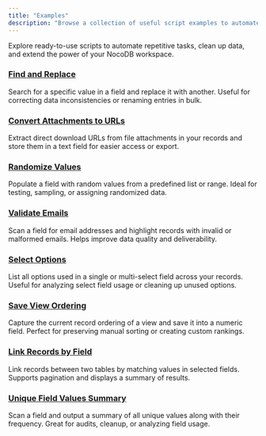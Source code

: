 ```yaml
---
title: "Examples"
description: "Browse a collection of useful script examples to automate and enhance your workflows in NocoDB."
---
```


Explore ready-to-use scripts to automate repetitive tasks, clean up data, and extend the power of your NocoDB workspace.

### [Find and Replace](./find-and-replace)

Search for a specific value in a field and replace it with another. Useful for correcting data inconsistencies or renaming entries in bulk.

### [Convert Attachments to URLs](./convert-attachments-to-urls)

Extract direct download URLs from file attachments in your records and store them in a text field for easier access or export.

### [Randomize Values](./randomize-values)

Populate a field with random values from a predefined list or range. Ideal for testing, sampling, or assigning randomized data.

### [Validate Emails](./validate-emails)

Scan a field for email addresses and highlight records with invalid or malformed emails. Helps improve data quality and deliverability.

### [Select Options](./select-options)

List all options used in a single or multi-select field across your records. Useful for analyzing select field usage or cleaning up unused options.

### [Save View Ordering](./save-view-ordering)

Capture the current record ordering of a view and save it into a numeric field. Perfect for preserving manual sorting or creating custom rankings.

### [Link Records by Field](./link-records-by-field)

Link records between two tables by matching values in selected fields. Supports pagination and displays a summary of results.

### [Unique Field Values Summary](./unique-field-values-summary)

Scan a field and output a summary of all unique values along with their frequency. Great for audits, cleanup, or analyzing field usage.
